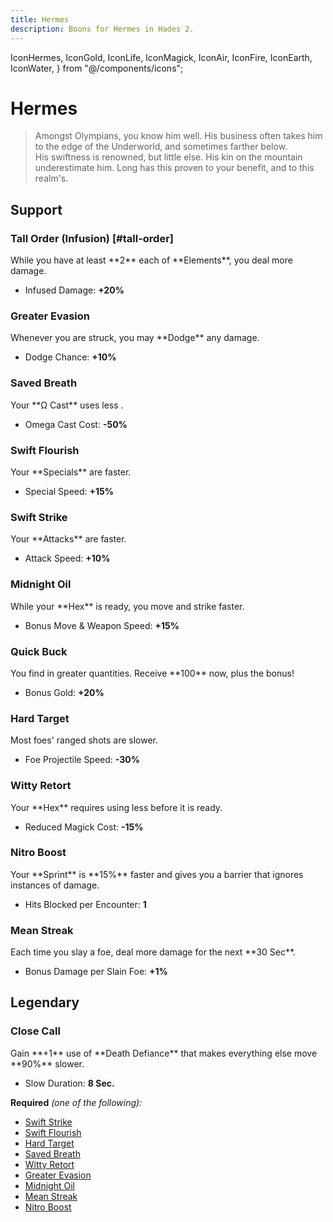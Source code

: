 ```yaml
---
title: Hermes
description: Boons for Hermes in Hades 2.
---
```


  IconHermes,
  IconGold,
  IconLife,
  IconMagick,
  IconAir,
  IconFire,
  IconEarth,
  IconWater,
} from "@/components/icons";

# <IconHermes className="mb-2" /> Hermes

> Amongst Olympians, you know him well. His business often takes him to the edge
> of the Underworld, and sometimes farther below.\
> His swiftness is renowned, but little else. His kin on the mountain underestimate
> him. Long has this proven to your benefit, and to this realm's.

## Support

### Tall Order (Infusion) [#tall-order]

<Boon>
While you have at least **2** each of <IconEarth /> <IconWater /> <IconAir /> <IconFire /> **Elements**, you deal more damage.

- Infused Damage: **+20%**

</Boon>

### Greater Evasion

<Boon element="air">
Whenever you are struck, you may **Dodge** any damage.

- Dodge Chance: **+10%**

</Boon>

### Saved Breath

<Boon element="earth">
Your **Ω Cast** uses less <IconMagick />.

- Omega Cast Cost: **-50%**

</Boon>

### Swift Flourish

<Boon element="earth">
Your **Specials** are faster.

- Special Speed: **+15%**

</Boon>

### Swift Strike

<Boon element="earth">
Your **Attacks** are faster.

- Attack Speed: **+10%**

</Boon>

### Midnight Oil

<Boon element="air">
While your **Hex** is ready, you move and strike faster.

- Bonus Move & Weapon Speed: **+15%**

</Boon>

### Quick Buck

<Boon element="air">
You find <IconGold /> in greater quantities. Receive **100** <IconGold /> now, plus the bonus!

- Bonus Gold: **+20%**

</Boon>

### Hard Target

<Boon element="air">
Most foes' ranged shots are slower.

- Foe Projectile Speed: **-30%**

</Boon>

### Witty Retort

<Boon element="earth">
Your **Hex** requires using less <IconMagick /> before it is ready.

- Reduced Magick Cost: **-15%**

</Boon>

### Nitro Boost

<Boon element="fire">
Your **Sprint** is **15%** faster and gives you a barrier that ignores instances of damage.

- Hits Blocked per Encounter: **1**

</Boon>

### Mean Streak

<Boon element="air">
Each time you slay a foe, deal more damage for the next **30 Sec**.

- Bonus Damage per Slain Foe: **+1%**

</Boon>

## <TextHighlight type="legendary">Legendary</TextHighlight>

### <TextHighlight type="legendary">Close Call</TextHighlight>

<Boon element="air">
Gain **+1** use of **Death Defiance** that makes everything else move **90%** slower.

- Slow Duration: **8 Sec.**

</Boon>

**Required** _(one of the following):_

- [Swift Strike](#swift-strike)
- [Swift Flourish](#swift-flourish)
- [Hard Target](#hard-target)
- [Saved Breath](#saved-breath)
- [Witty Retort](#witty-retort)
- [Greater Evasion](#greater-evasion)
- [Midnight Oil](#midnight-oil)
- [Mean Streak](#mean-streak)
- [Nitro Boost](#nitro-boost)
